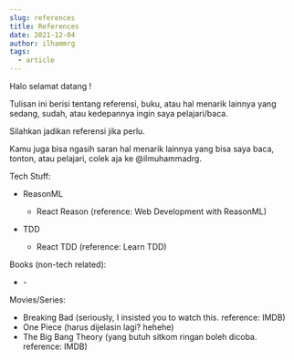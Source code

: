 ```yaml
---
slug: references
title: References
date: 2021-12-04
author: ilhammrg
tags:
  - article
---
```

Halo selamat datang !

Tulisan ini berisi tentang referensi, buku, atau hal menarik lainnya yang sedang, sudah, atau kedepannya ingin saya pelajari/baca.

Silahkan jadikan referensi jika perlu.

Kamu juga bisa ngasih saran hal menarik lainnya yang bisa saya baca, tonton, atau pelajari, colek aja ke @ilmuhammadrg.



Tech Stuff:

* ReasonML

  * React Reason (reference: Web Development with ReasonML)
* TDD

  * React TDD (reference: Learn TDD)

Books (non-tech related):

* \-

Movies/Series:

* Breaking Bad (seriously, I insisted you to watch this. reference: IMDB)
* One Piece (harus dijelasin lagi? hehehe)
* The Big Bang Theory (yang butuh sitkom ringan boleh dicoba. reference: IMDB)